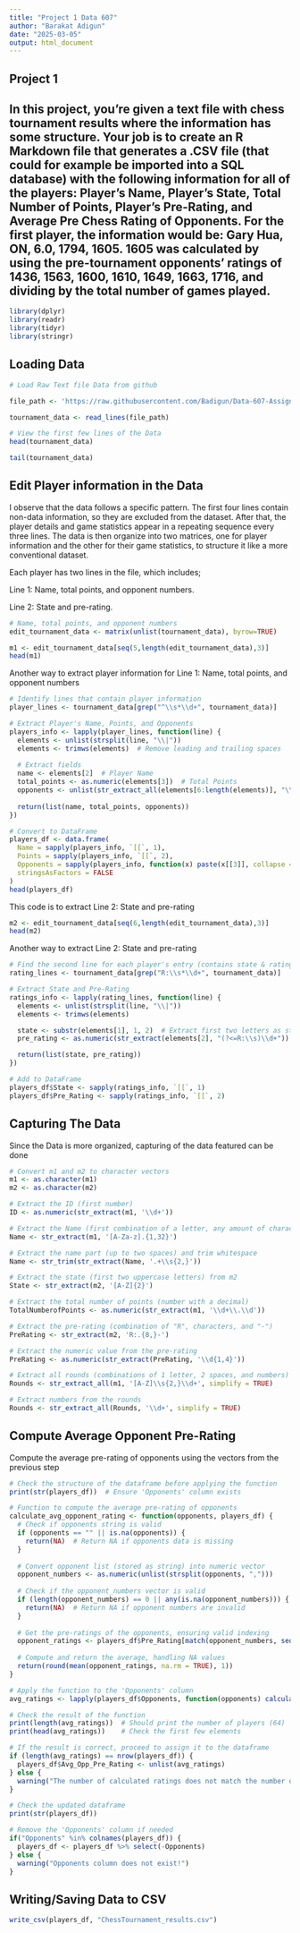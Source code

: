 ```yaml
---
title: "Project 1 Data 607"
author: "Barakat Adigun"
date: "2025-03-05"
output: html_document
---
```


## Project 1

## In this project, you’re given a text file with chess tournament results where the information has some structure. Your job is to create an R Markdown file that generates a .CSV file (that could for example be imported into a SQL database) with the following information for all of the players: Player’s Name, Player’s State, Total Number of Points, Player’s Pre-Rating, and Average Pre Chess Rating of Opponents. For the first player, the information would be: Gary Hua, ON, 6.0, 1794, 1605. 1605 was calculated by using the pre-tournament opponents’ ratings of 1436, 1563, 1600, 1610, 1649, 1663, 1716, and dividing by the total number of games played.

```r
library(dplyr)
library(readr)
library(tidyr)
library(stringr)
```

## Loading Data

```r
# Load Raw Text file Data from github

file_path <- 'https://raw.githubusercontent.com/Badigun/Data-607-Assignments/refs/heads/main/chess%20tournament%20file.txt'

tournament_data <- read_lines(file_path)

# View the first few lines of the Data
head(tournament_data)
```

```r
tail(tournament_data)
```

## Edit Player information in the Data
I observe that the data follows a specific pattern. The first four lines contain non-data information, so they are excluded from the dataset. After that, the player details and game statistics appear in a repeating sequence every three lines. The data is then organize into two matrices, one for player information and the other for their game statistics, to structure it like a more conventional dataset.

Each player has two lines in the file, which includes;

Line 1: Name, total points, and opponent numbers.

Line 2: State and pre-rating.

```r
# Name, total points, and opponent numbers
edit_tournament_data <- matrix(unlist(tournament_data), byrow=TRUE)

m1 <- edit_tournament_data[seq(5,length(edit_tournament_data),3)]
head(m1)
```

Another way to extract player information for Line 1: Name, total points, and opponent numbers

```r
# Identify lines that contain player information 
player_lines <- tournament_data[grep("^\\s*\\d+", tournament_data)]

# Extract Player's Name, Points, and Opponents
players_info <- lapply(player_lines, function(line) {
  elements <- unlist(strsplit(line, "\\|"))
  elements <- trimws(elements)  # Remove leading and trailing spaces
  
  # Extract fields
  name <- elements[2]  # Player Name
  total_points <- as.numeric(elements[3])  # Total Points
  opponents <- unlist(str_extract_all(elements[6:length(elements)], "\\d+"))  # Opponent Numbers
  
  return(list(name, total_points, opponents))
})

# Convert to DataFrame
players_df <- data.frame(
  Name = sapply(players_info, `[[`, 1),
  Points = sapply(players_info, `[[`, 2),
  Opponents = sapply(players_info, function(x) paste(x[[3]], collapse = ",")), # Convert list to string
  stringsAsFactors = FALSE
)
head(players_df)
```

This code is to extract Line 2: State and pre-rating

```r
m2 <- edit_tournament_data[seq(6,length(edit_tournament_data),3)]
head(m2)
```

Another way to extract Line 2: State and pre-rating

```r
# Find the second line for each player's entry (contains state & rating)
rating_lines <- tournament_data[grep("R:\\s*\\d+", tournament_data)]

# Extract State and Pre-Rating
ratings_info <- lapply(rating_lines, function(line) {
  elements <- unlist(strsplit(line, "\\|"))
  elements <- trimws(elements)

  state <- substr(elements[1], 1, 2)  # Extract first two letters as state
  pre_rating <- as.numeric(str_extract(elements[2], "(?<=R:\\s)\\d+"))  # Extract pre-rating

  return(list(state, pre_rating))
})

# Add to DataFrame
players_df$State <- sapply(ratings_info, `[[`, 1)
players_df$Pre_Rating <- sapply(ratings_info, `[[`, 2)
```

## Capturing The Data
Since the Data is more organized, capturing of the data featured can be done

```r
# Convert m1 and m2 to character vectors 
m1 <- as.character(m1)
m2 <- as.character(m2)

# Extract the ID (first number)
ID <- as.numeric(str_extract(m1, '\\d+'))

# Extract the Name (first combination of a letter, any amount of characters, and "|")
Name <- str_extract(m1, '[A-Za-z].{1,32}') 

# Extract the name part (up to two spaces) and trim whitespace
Name <- str_trim(str_extract(Name, '.+\\s{2,}'))

# Extract the state (first two uppercase letters) from m2
State <- str_extract(m2, '[A-Z]{2}')

# Extract the total number of points (number with a decimal)
TotalNumberofPoints <- as.numeric(str_extract(m1, '\\d+\\.\\d'))

# Extract the pre-rating (combination of "R", characters, and "-")
PreRating <- str_extract(m2, 'R:.{8,}-')

# Extract the numeric value from the pre-rating
PreRating <- as.numeric(str_extract(PreRating, '\\d{1,4}'))

# Extract all rounds (combinations of 1 letter, 2 spaces, and numbers)
Rounds <- str_extract_all(m1, '[A-Z]\\s{2,}\\d+', simplify = TRUE)

# Extract numbers from the rounds
Rounds <- str_extract_all(Rounds, '\\d+', simplify = TRUE)
```

## Compute Average Opponent Pre-Rating

Compute the average pre-rating of opponents using the vectors from the previous step

```r
# Check the structure of the dataframe before applying the function
print(str(players_df))  # Ensure 'Opponents' column exists

# Function to compute the average pre-rating of opponents
calculate_avg_opponent_rating <- function(opponents, players_df) {
  # Check if opponents string is valid
  if (opponents == "" || is.na(opponents)) {
    return(NA)  # Return NA if opponents data is missing
  }
  
  # Convert opponent list (stored as string) into numeric vector
  opponent_numbers <- as.numeric(unlist(strsplit(opponents, ",")))
  
  # Check if the opponent_numbers vector is valid
  if (length(opponent_numbers) == 0 || any(is.na(opponent_numbers))) {
    return(NA)  # Return NA if opponent numbers are invalid
  }
  
  # Get the pre-ratings of the opponents, ensuring valid indexing
  opponent_ratings <- players_df$Pre_Rating[match(opponent_numbers, seq_len(nrow(players_df)))]
  
  # Compute and return the average, handling NA values
  return(round(mean(opponent_ratings, na.rm = TRUE), 1))
}

# Apply the function to the 'Opponents' column
avg_ratings <- lapply(players_df$Opponents, function(opponents) calculate_avg_opponent_rating(opponents, players_df))

# Check the result of the function
print(length(avg_ratings))  # Should print the number of players (64)
print(head(avg_ratings))    # Check the first few elements

# If the result is correct, proceed to assign it to the dataframe
if (length(avg_ratings) == nrow(players_df)) {
  players_df$Avg_Opp_Pre_Rating <- unlist(avg_ratings)
} else {
  warning("The number of calculated ratings does not match the number of players!")
}

# Check the updated dataframe
print(str(players_df))

# Remove the 'Opponents' column if needed
if("Opponents" %in% colnames(players_df)) {
  players_df <- players_df %>% select(-Opponents)
} else {
  warning("Opponents column does not exist!")
}
```

## Writing/Saving Data to CSV

```r
write_csv(players_df, "ChessTournament_results.csv")
```



